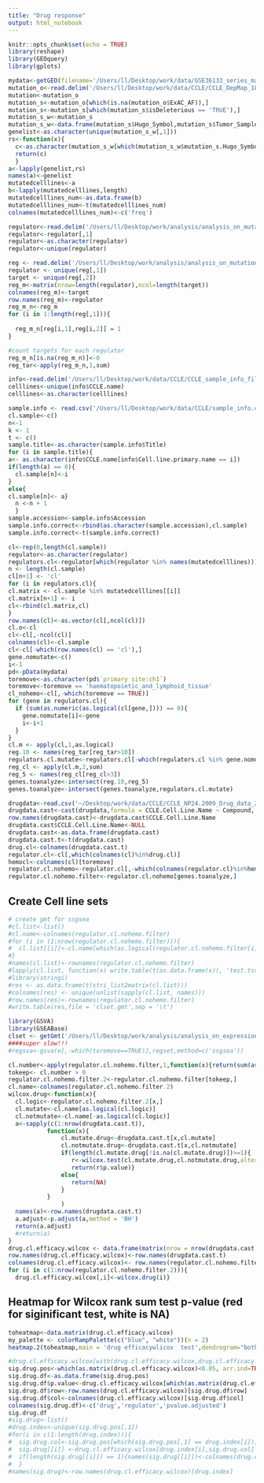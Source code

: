 ```yaml
---
title: "Drug response"
output: html_notebook
---
```

```r
knitr::opts_chunk$set(echo = TRUE)
library(reshape)
library(GEOquery)
library(gplots)
```

```r
mydata<-getGEO(filename='/Users/ll/Desktop/work/data/GSE36133_series_matrix.txt')
mutation_o<-read.delim('/Users/ll/Desktop/work/data/CCLE/CCLE_DepMap_18Q1_maf_20180207 (1).txt')
mutation<-mutation_o
mutation_s<-mutation_o[which(is.na(mutation_o$ExAC_AF)),]
mutation_s<-mutation_s[which(mutation_s$isDeleterious == 'TRUE'),]
mutation_s_w<-mutation_s
mutation_s_w<-data.frame(mutation_s$Hugo_Symbol,mutation_s$Tumor_Sample_Barcode)
genelist<-as.character(unique(mutation_s_w[,1]))
rs<-function(x){
  c<-as.character(mutation_s_w[which(mutation_s_w$mutation_s.Hugo_Symbol==x),2])
  return(c)
  }
a<-lapply(genelist,rs)
names(a)<-genelist
mutatedcelllines<-a
b<-lapply(mutatedcelllines,length)
mutatedcelllines_num<-as.data.frame(b)
mutatedcelllines_num<-t(mutatedcelllines_num)
colnames(mutatedcelllines_num)<-c('freq')

regulator<-read.delim('/Users/ll/Desktop/work/analysis/analysis_on_mutation/Gene_regulators/regulator classification.txt')
regulator<-regulator[,1]
regulator<-as.character(regulator)
regulator<-unique(regulator)

reg <- read.delim('/Users/ll/Desktop/work/analysis/analysis_on_mutation/Gene_regulators/Regulatory network.txt')
regulator <- unique(reg[,1])
target <- unique(reg[,2])
reg_m<-matrix(nrow=length(regulator),ncol=length(target))
colnames(reg_m)<-target
row.names(reg_m)<-regulator
reg_m_n<-reg_m
for (i in 1:length(reg[,1])){
  
  reg_m_n[reg[i,1],reg[i,2]] = 1
}

#count targets for each regulator
reg_m_n[is.na(reg_m_n)]<-0
reg_tar<-apply(reg_m_n,1,sum)

info<-read.delim('/Users/ll/Desktop/work/data/CCLE/CCLE_sample_info_file_2012-10-18.txt')
celllines<-unique(info$CCLE.name)
celllines<-as.character(celllines)
```
```r
sample.info <- read.csv('/Users/ll/Desktop/work/data/CCLE/sample_info.csv')
cl.sample<-c()
n<-1
k <- 1
t <- c()
sample.title<-as.character(sample.info$Title)
for (i in sample.title){
a<- as.character(info$CCLE.name[info$Cell.line.primary.name == i])
if(length(a) == 0){
  cl.sample[n]<-i
} 
else{
cl.sample[n]<- a}
  n <-n + 1
  }
sample.accession<-sample.info$Accession
sample.info.correct<-rbind(as.character(sample.accession),cl.sample)
sample.info.correct<-t(sample.info.correct)

cl<-rep(0,length(cl.sample))
regulator<-as.character(regulator)
regulators.cl<-regulator[which(regulator %in% names(mutatedcelllines))]
n <- length(cl.sample)
cl[n+1] <- 'cl'
for (i in regulators.cl){
cl.matrix <- cl.sample %in% mutatedcelllines[[i]]
cl.matrix[n+1] <- i 
cl<-rbind(cl.matrix,cl)
}
row.names(cl)<-as.vector(cl[,ncol(cl)])
cl.o<-cl
cl<-cl[,-ncol(cl)]
colnames(cl)<-cl.sample
cl<-cl[-which(row.names(cl) == 'cl'),]
gene.nomutate<-c()
i<-1
pd<-pData(mydata)
toremove<-as.character(pd$`primary site:ch1`)
toremove<-toremove == 'haematopoietic_and_lymphoid_tissue'
cl_nohemo<-cl[,-which(toremove == TRUE)]
for (gene in regulators.cl){
  if (sum(as.numeric(as.logical(cl[gene,]))) == 0){
    gene.nomutate[i]<-gene
    i<-i+1
  }
}
cl.m <- apply(cl,1,as.logical)
reg.10 <- names(reg_tar[reg_tar>10])
regulators.cl.mutate<-regulators.cl[-which(regulators.cl %in% gene.nomutate)]
reg_cl <- apply(cl.m,2,sum)
reg_5 <- names(reg_cl[reg_cl>3])
genes.toanalyze<-intersect(reg.10,reg_5)
genes.toanalyze<-intersect(genes.toanalyze,regulators.cl.mutate)
```

```r
drugdata<-read.csv('~/Desktop/work/data/CCLE/CCLE_NP24.2009_Drug_data_2015.02.24.csv')
drugdata.cast<-cast(drugdata,formula = CCLE.Cell.Line.Name ~ Compound, value = 'IC50..uM.')
row.names(drugdata.cast)<-drugdata.cast$CCLE.Cell.Line.Name
drugdata.cast$CCLE.Cell.Line.Name<-NULL
drugdata.cast<-as.data.frame(drugdata.cast)
drugdata.cast.t<-t(drugdata.cast)
drug.cl<-colnames(drugdata.cast.t)
regulator.cl<-cl[,which(colnames(cl)%in%drug.cl)]
hemocl<-colnames(cl)[toremove]
regulator.cl.nohemo<-regulator.cl[,-which(colnames(regulator.cl)%in%hemocl)]
regulator.cl.nohemo.filter<-regulator.cl.nohemo[genes.toanalyze,]
```

## Create Cell line sets

```r
# create gmt for ssgsea
#cl.list<-list()
#cl.name<-colnames(regulator.cl.nohemo.filter)
#for (i in (1:nrow(regulator.cl.nohemo.filter))){
#  cl.list[[i]]<-cl.name[which(as.logical(regulator.cl.nohemo.filter[i,]))]
#}
#names(cl.list)<-rownames(regulator.cl.nohemo.filter)
#lapply(cl.list, function(x) write.table(t(as.data.frame(x)), 'test.tsv'  , append= T, sep='\t' ))
#library(stringi)
#res <- as.data.frame(t(stri_list2matrix(cl.list)))
#colnames(res) <- unique(unlist(sapply(cl.list, names)))
#row.names(res)<-rownames(regulator.cl.nohemo.filter)
#write.table(res,file = 'clset.gmt',sep = '\t')
```

```r
library(GSVA)
library(GSEABase)
clset <- getGmt('/Users/ll/Desktop/work/analysis/analysis_on_expression/gset/clset.gmt')
####super slow!!!
#regsva<-gsva(e[,-which(toremove==TRUE)],regset,method=c('ssgsea'))
```

```r
cl.number<-apply(regulator.cl.nohemo.filter,1,function(x){return(sum(as.logical(x)))})
tokeep<- cl.number > 0
regulator.cl.nohemo.filter.2<-regulator.cl.nohemo.filter[tokeep,]
cl.name<-colnames(regulator.cl.nohemo.filter.2)
wilcox.drug<-function(x){
  cl.logic<-regulator.cl.nohemo.filter.2[x,]
  cl.mutate<-cl.name[as.logical(cl.logic)]
  cl.notmutate<-cl.name[-as.logical(cl.logic)]
  a<-sapply(c(1:nrow(drugdata.cast.t)),
           function(x){
               cl.mutate.drug<-drugdata.cast.t[x,cl.mutate]
               cl.notmutate.drug<-drugdata.cast.t[x,cl.notmutate]
               if(length(cl.mutate.drug[!is.na(cl.mutate.drug)])>=1){
                  r<-wilcox.test(cl.mutate.drug,cl.notmutate.drug,alternative = 'less')
                  return(r$p.value)}
               else{
                  return(NA)
               }
           }
               )
  names(a)<-row.names(drugdata.cast.t)
  a.adjust<-p.adjust(a,method = 'BH')
  return(a.adjust)
  #return(a)
}
drug.cl.efficacy.wilcox <- data.frame(matrix(nrow = nrow(drugdata.cast.t),ncol = nrow(regulator.cl.nohemo.filter.2)))
row.names(drug.cl.efficacy.wilcox)<-row.names(drugdata.cast.t)
colnames(drug.cl.efficacy.wilcox)<- row.names(regulator.cl.nohemo.filter.2)
for (i in c(1:nrow(regulator.cl.nohemo.filter.2))){
  drug.cl.efficacy.wilcox[,i]<-wilcox.drug(i)}

```

## Heatmap for Wilcox rank sum test p-value (red for siginificant test, white is NA)
```r
toheatmap<-data.matrix(drug.cl.efficacy.wilcox)
my_palette <- colorRampPalette(c("blue", "white"))(n = 2)
heatmap.2(toheatmap,main = 'drug efficacywlicox  test',dendrogram="both",breaks = c(0,0.01,1),trace="none",density.info = 'density',key.title = 'P-value for \ndrug efficacy wlicox  test result',keysize = 0.6,margins = c(3,20),cexRow = 1.5,cexCol = 1.2)
```
```r
#drug.cl.efficacy.wilcox[with(drug.cl.efficacy.wilcox,drug.cl.efficacy.wilcox<0.05)]
sig.drug.pos<-which(as.matrix(drug.cl.efficacy.wilcox)<0.05, arr.ind=TRUE)
sig.drug.df<-as.data.frame(sig.drug.pos)
sig.drug.df$p.value<-drug.cl.efficacy.wilcox[which(as.matrix(drug.cl.efficacy.wilcox)<0.05, arr.ind=TRUE)]
sig.drug.df$row<-row.names(drug.cl.efficacy.wilcox)[sig.drug.df$row]
sig.drug.df$col<-colnames(drug.cl.efficacy.wilcox)[sig.drug.df$col]
colnames(sig.drug.df)<-c('drug','regulator','pvalue.adjusted')
sig.drug.df
#sig.drug<-list()
#drug.index<-unique(sig.drug.pos[,1])
#for(i in c(1:length(drug.index))){
#  sig.drug.col<-sig.drug.pos[which(sig.drug.pos[,1] == drug.index[i]),2]
#  sig.drug[[i]] <-drug.cl.efficacy.wilcox[drug.index[i],sig.drug.col]
#  if(length(sig.drug[[i]]) == 1){names(sig.drug[[i]])<-colnames(drug.cl.efficacy.wilcox[sig.drug.col])}
#  }
#names(sig.drug)<-row.names(drug.cl.efficacy.wilcox)[drug.index]
```



